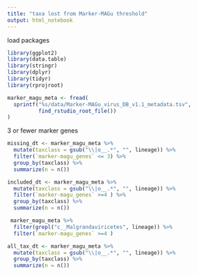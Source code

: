 ```yaml
---
title: "taxa lost from Marker-MAGu threshold"
output: html_notebook
---
```


load packages

```r
library(ggplot2)
library(data.table)
library(stringr)
library(dplyr)
library(tidyr)
library(rprojroot)

```


```r
marker_magu_meta <- fread(
  sprintf("%s/data/Marker-MAGu_virus_DB_v1.1_metadata.tsv",
          find_rstudio_root_file())
)
```

3 or fewer marker genes
```r
missing_dt <- marker_magu_meta %>%
  mutate(taxclass = gsub("\\|o__.*", "", lineage)) %>%
  filter(`marker-magu_genes` <= 3) %>%
  group_by(taxclass) %>%
  summarize(n = n())
```

```r
included_dt <- marker_magu_meta %>%
  mutate(taxclass = gsub("\\|o__.*", "", lineage)) %>%
  filter(`marker-magu_genes` >=4 ) %>%
  group_by(taxclass) %>%
  summarize(n = n())
```

```r
 marker_magu_meta %>%
  filter(grepl("c__Malgrandaviricetes", lineage)) %>%
  filter(`marker-magu_genes` >=4 )
```

```r
all_tax_dt <- marker_magu_meta %>%
  mutate(taxclass = gsub("\\|o__.*", "", lineage)) %>%
  group_by(taxclass) %>%
  summarize(n = n())
```










